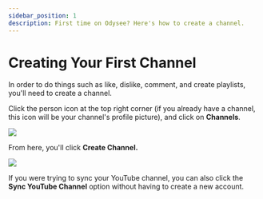 ---
sidebar_position: 1
description: First time on Odysee? Here's how to create a channel.
---

# Creating Your First Channel

In order to do things such as like, dislike, comment, and create playlists, you'll need to create a channel.

Click the person icon at the top right corner (if you already have a channel, this icon will be your channel's profile picture), and click on **Channels**.

![](https://i.imgur.com/KB8nfF3.png)

From here, you'll click **Create Channel.**

![](https://i.imgur.com/sq7vGiG.png)

If you were trying to sync your YouTube channel, you can also click the **Sync YouTube Channel** option without having to create a new account.